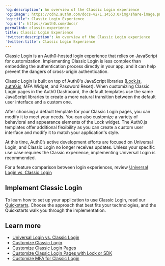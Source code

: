---
'og:description': An overview of the Classic Login experience
'og:image': https://cdn2.auth0.com/docs-v2/1.14553.0/img/share-image.png
'og:title': Classic Login Experience
'og:url': https://auth0.com/docs/
permalink: classic-experience
title: Classic Login Experience
'twitter:description': An overview of the Classic Login experience
'twitter:title': Classic Login Experience
---
Classic Login is an Auth0-hosted login experience that relies on JavaScript for customization. Implementing Classic Login is less complex than embedding the authentication process directly in your app, and it can help prevent the dangers of cross-origin authentication.

Classic Login is built on top of Auth0's JavaScript libraries ([Lock.js](/docs/libraries/lock), [auth0.js](/docs/libraries/auth0js), <Tooltip tip="Multi-factor authentication (MFA): User authentication process that uses a factor in addition to username and password such as a code via SMS." cta="View Glossary" href="/docs/glossary?term=MFA">MFA</Tooltip> Widget, and Password Reset). When customizing Classic Login pages in the <Tooltip tip="Auth0 Dashboard: Auth0's main product to configure your services." cta="View Glossary" href="/docs/glossary?term=Auth0+Dashboard">Auth0 Dashboard</Tooltip>, the default templates use the same JavaScript libraries to create a more natural transition between the default user interface and a custom one.

After choosing a default template for your Classic Login pages, you can modify it to meet your needs. You can also customize a variety of behavioral and appearance elements of the Lock widget. The Auth0.js templates offer additional flexibility as you can create a custom user interface and modify it to match your application's style.

<Warning>

At this time, Auth0’s active development efforts are focused on Universal Login, and Classic Login no longer receives updates. Unless your specific use case requires the Classic experience, implementing Universal Login is recommended.

For a feature comparison between login experiences, review [Universal Login vs. Classic Login](/docs/authenticate/login/auth0-universal-login/universal-login-vs-classic-login)

</Warning>

## Implement Classic Login

To learn how to set up your application to use Classic Login, read our [Quickstarts](/docs/quickstarts). Choose the approach that best fits your technologies, and the Quickstarts walk you through the implementation.

## Learn more

* [Universal Login vs. Classic Login](/docs/authenticate/login/auth0-universal-login/universal-login-vs-classic-login)
* [Customize Classic Login](/docs/customize/login-pages/classic-login)
* [Customize Classic Login Pages](/docs/customize/login-pages/classic-login/customization-classic)
* [Customize Classic Login Pages with Lock or SDK](/docs/customize/login-pages/classic-login/customize-with-lock-sdk)
* [Customize MFA for Classic Login](/docs/secure/multi-factor-authentication/customize-mfa/customize-mfa-classic-login)